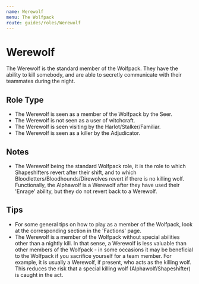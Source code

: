 ```yaml
---
name: Werewolf
menu: The Wolfpack
route: guides/roles/Werewolf
---
```


# Werewolf

The Werewolf is the standard member of the Wolfpack. They have the ability to kill somebody, and are able to secretly communicate with their teammates during the night.

## Role Type

- The Werewolf is seen as a member of the Wolfpack by the Seer.
- The Werewolf is not seen as a user of witchcraft.
- The Werewolf is seen visiting by the Harlot/Stalker/Familiar.
- The Werewolf is seen as a killer by the Adjudicator.

## Notes

- The Werewolf being the standard Wolfpack role, it is the role to which Shapeshifters revert after their shift, and to which Bloodletters/Bloodhounds/Direwolves revert if there is no killing wolf. Functionally, the Alphawolf is a Werewolf after they have used their 'Enrage' ability, but they do not revert back to a Werewolf.

## Tips

- For some general tips on how to play as a member of the Wolfpack, look at the corresponding section in the 'Factions' page.
- The Werewolf is a member of the Wolfpack without special abilities other than a nightly kill. In that sense, a Werewolf is less valuable than other members of the Wolfpack - in some occasions it may be beneficial to the Wolfpack if you sacrifice yourself for a team member. For example, it is usually a Werewolf, if present, who acts as the killing wolf. This reduces the risk that a special killing wolf (Alphawolf/Shapeshifter) is caught in the act.
